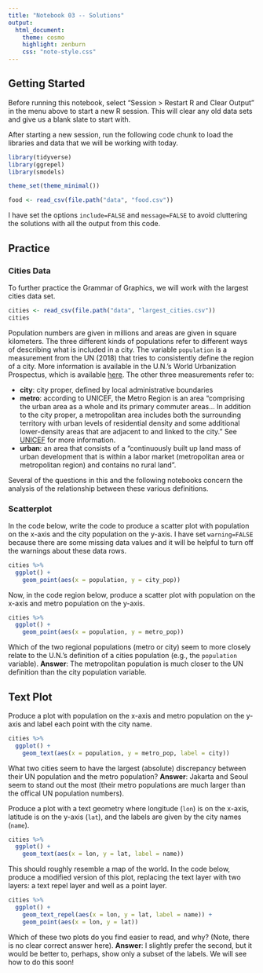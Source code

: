 ```yaml
---
title: "Notebook 03 -- Solutions"
output:
  html_document:
    theme: cosmo
    highlight: zenburn
    css: "note-style.css"
---
```


## Getting Started

Before running this notebook, select "Session > Restart R and Clear Output" in
the menu above to start a new R session. This will clear any old data sets and
give us a blank slate to start with.

After starting a new session, run the following code chunk to load the
libraries and data that we will be working with today.

```r
library(tidyverse)
library(ggrepel)
library(smodels)

theme_set(theme_minimal())

food <- read_csv(file.path("data", "food.csv"))
```

I have set the options `include=FALSE` and `message=FALSE` to avoid cluttering
the solutions with all the output from this code.

## Practice

### Cities Data

To further practice the Grammar of Graphics, we will work with the largest
cities data set.

```r
cities <- read_csv(file.path("data", "largest_cities.csv"))
cities
```

Population numbers are given in millions and areas are given in square
kilometers. The three different kinds of populations refer to different
ways of describing what is included in a city. The variable `population` is a
measurement from the UN (2018) that tries to consistently define the region of
a city. More information is available in the U.N.'s World Urbanization
Prospectus, which is available
[here](https://population.un.org/wup/Publications/Files/WUP2018-Highlights.pdf).
The other three measurements refer to:

- **city**: city proper, defined by local administrative boundaries
- **metro**: according to UNICEF, the Metro Region is an area "comprising the
urban area as a whole and its primary commuter areas... In addition to the city
proper, a metropolitan area includes both the surrounding territory with urban
levels of residential density and some additional lower-density areas that are
adjacent to and linked to the city." See
[UNICEF](https://www.unicef.org/sowc2012/statistics.php) for more information.
- **urban**: an area that consists of a "continuously built up land mass of
urban development that is within a labor market (metropolitan area or
metropolitan region) and contains no rural land".

Several of the questions in this and the following notebooks concern the
analysis of the relationship between these various definitions.

### Scatterplot

In the code below, write the code to produce a scatter plot with population on
the x-axis and the city population on the y-axis. I have set `warning=FALSE`
because there are some missing data values and it will be helpful to turn off
the warnings about these data rows.

```r
cities %>%
  ggplot() +
    geom_point(aes(x = population, y = city_pop))
```

Now, in the code region below, produce a scatter plot with population on the
x-axis and metro population on the y-axis.

```r
cities %>%
  ggplot() +
    geom_point(aes(x = population, y = metro_pop))
```

Which of the two regional populations (metro or city) seem to more closely
relate to the U.N.'s definition of a cities population (e.g., the `population`
variable). **Answer**: The metropolitan population is much closer to the UN
definition than the city population variable.

## Text Plot

Produce a plot with population on the x-axis and metro population on the y-axis
and label each point with the city name.

```r
cities %>%
  ggplot() +
    geom_text(aes(x = population, y = metro_pop, label = city))
```

What two cities seem to have the largest (absolute) discrepancy between their
UN population and the metro population? **Answer**: Jakarta and Seoul seem to
stand out the most (their metro populations are much larger than the offical
UN population numbers).

Produce a plot with a text geometry where longitude (`lon`) is on the x-axis,
latitude is on the y-axis (`lat`), and the labels are given by the city names
(`name`).

```r
cities %>%
  ggplot() +
    geom_text(aes(x = lon, y = lat, label = name))
```

This should roughly resemble a map of the world. In the code below, produce
a modified version of this plot, replacing the text layer with two layers:
a text repel layer and well as a point layer.

```r
cities %>%
  ggplot() +
    geom_text_repel(aes(x = lon, y = lat, label = name)) +
    geom_point(aes(x = lon, y = lat))
```

Which of these two plots do you find easier to read, and why? (Note, there is
no clear correct answer here). **Answer**: I slightly prefer the second, but it
would be better to, perhaps, show only a subset of the labels. We will see how
to do this soon!
